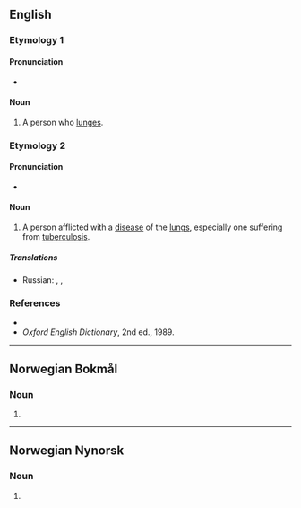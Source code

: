 ==English==

===Etymology 1===
{{suffix|lunge|er|lang=en}}

====Pronunciation====
* {{IPA|/lʌndʒə/|lang=en}}

====Noun====
{{en-noun}}

# A person who [[lunge]]s.

===Etymology 2===
{{suffix|lung|er|lang=en}}

====Pronunciation====
* {{IPA|/lʌɳə/|lang=en}}

====Noun====
{{en-noun}}

# {{lb|en|slang}} A person afflicted with a [[disease]] of the [[lung]]s, especially one suffering from [[tuberculosis]].

=====Translations=====
{{trans-top|lung disease- or TB-sufferer}}
* Russian: {{t|ru|[[лёгочный]] [[больно́й]]|m}}, {{t+|ru|туберкулёзник|m}}, {{t+|ru|чахо́точный|m}}
{{trans-mid}}
{{trans-bottom}}

===References===
* {{R:Dictionary.com}}
* ''Oxford English Dictionary'', 2nd ed., 1989.

----

==Norwegian Bokmål==

===Noun===
{{head|nb|noun form|g=m|g2=f}}

# {{inflection of|lunge||indefinite|p|lang=nb}}

----

==Norwegian Nynorsk==

===Noun===
{{head|nn|noun form|g=f}}

# {{inflection of|lunge||indefinite|p|lang=nn}}